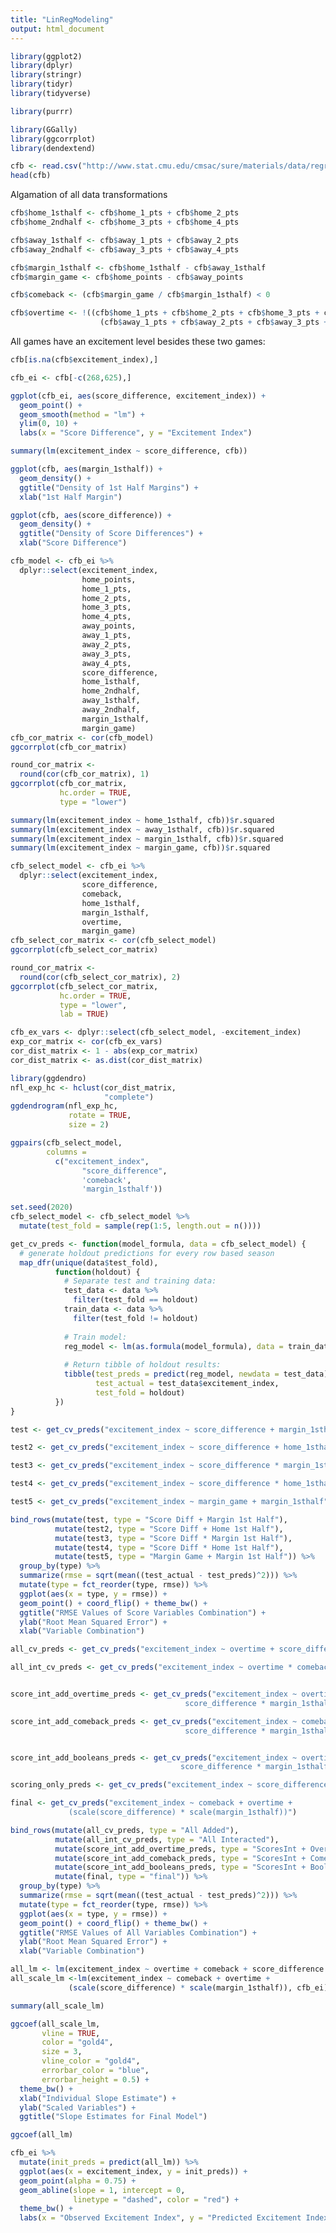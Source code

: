 ```yaml
---
title: "LinRegModeling"
output: html_document
---
```


```r
library(ggplot2)
library(dplyr)
library(stringr)
library(tidyr)
library(tidyverse)

library(purrr)

library(GGally)
library(ggcorrplot)
library(dendextend)
```

```r
cfb <- read.csv("http://www.stat.cmu.edu/cmsac/sure/materials/data/regression_projects/cfb_2019_games.csv")
head(cfb)
```

Algamation of all data transformations

```r
cfb$home_1sthalf <- cfb$home_1_pts + cfb$home_2_pts 
cfb$home_2ndhalf <- cfb$home_3_pts + cfb$home_4_pts

cfb$away_1sthalf <- cfb$away_1_pts + cfb$away_2_pts
cfb$away_2ndhalf <- cfb$away_3_pts + cfb$away_4_pts

cfb$margin_1sthalf <- cfb$home_1sthalf - cfb$away_1sthalf
cfb$margin_game <- cfb$home_points - cfb$away_points

cfb$comeback <- (cfb$margin_game / cfb$margin_1sthalf) < 0

cfb$overtime <- !((cfb$home_1_pts + cfb$home_2_pts + cfb$home_3_pts + cfb$home_4_pts) == cfb$home_points |
                    (cfb$away_1_pts + cfb$away_2_pts + cfb$away_3_pts + cfb$away_4_pts) == cfb$away_points)
```

All games have an excitement level besides these two games:
```r
cfb[is.na(cfb$excitement_index),]

cfb_ei <- cfb[-c(268,625),]
```

```r
ggplot(cfb_ei, aes(score_difference, excitement_index)) +
  geom_point() +
  geom_smooth(method = "lm") +
  ylim(0, 10) +
  labs(x = "Score Difference", y = "Excitement Index")
```


```r
summary(lm(excitement_index ~ score_difference, cfb))
```


```r
ggplot(cfb, aes(margin_1sthalf)) +
  geom_density() +
  ggtitle("Density of 1st Half Margins") +
  xlab("1st Half Margin")

ggplot(cfb, aes(score_difference)) +
  geom_density() +
  ggtitle("Density of Score Differences") +
  xlab("Score Difference")
```



```r
cfb_model <- cfb_ei %>%
  dplyr::select(excitement_index, 
                home_points,
                home_1_pts, 
                home_2_pts,
                home_3_pts,
                home_4_pts,
                away_points,
                away_1_pts,
                away_2_pts,
                away_3_pts,
                away_4_pts,
                score_difference,
                home_1sthalf,
                home_2ndhalf,
                away_1sthalf,
                away_2ndhalf,
                margin_1sthalf,
                margin_game)
cfb_cor_matrix <- cor(cfb_model)
ggcorrplot(cfb_cor_matrix)
```


```r
round_cor_matrix <- 
  round(cor(cfb_cor_matrix), 1)
ggcorrplot(cfb_cor_matrix, 
           hc.order = TRUE,
           type = "lower")
```

```r
summary(lm(excitement_index ~ home_1sthalf, cfb))$r.squared
summary(lm(excitement_index ~ away_1sthalf, cfb))$r.squared
summary(lm(excitement_index ~ margin_1sthalf, cfb))$r.squared
summary(lm(excitement_index ~ margin_game, cfb))$r.squared
```

```r
cfb_select_model <- cfb_ei %>%
  dplyr::select(excitement_index, 
                score_difference,
                comeback,
                home_1sthalf,
                margin_1sthalf,
                overtime,
                margin_game)
cfb_select_cor_matrix <- cor(cfb_select_model)
ggcorrplot(cfb_select_cor_matrix)
```


```r
round_cor_matrix <- 
  round(cor(cfb_select_cor_matrix), 2)
ggcorrplot(cfb_select_cor_matrix, 
           hc.order = TRUE,
           type = "lower",
           lab = TRUE)
```


```r
cfb_ex_vars <- dplyr::select(cfb_select_model, -excitement_index)
exp_cor_matrix <- cor(cfb_ex_vars)
cor_dist_matrix <- 1 - abs(exp_cor_matrix)
cor_dist_matrix <- as.dist(cor_dist_matrix)

library(ggdendro)
nfl_exp_hc <- hclust(cor_dist_matrix,
                     "complete") 
ggdendrogram(nfl_exp_hc,
             rotate = TRUE,
             size = 2)
```


```r
ggpairs(cfb_select_model,
        columns =
          c("excitement_index", 
                "score_difference",
                'comeback',
                'margin_1sthalf'))
```



```r
set.seed(2020)
cfb_select_model <- cfb_select_model %>%
  mutate(test_fold = sample(rep(1:5, length.out = n())))
```


```r
get_cv_preds <- function(model_formula, data = cfb_select_model) {
  # generate holdout predictions for every row based season
  map_dfr(unique(data$test_fold), 
          function(holdout) {
            # Separate test and training data:
            test_data <- data %>%
              filter(test_fold == holdout)
            train_data <- data %>%
              filter(test_fold != holdout)
            
            # Train model:
            reg_model <- lm(as.formula(model_formula), data = train_data)
            
            # Return tibble of holdout results:
            tibble(test_preds = predict(reg_model, newdata = test_data),
                   test_actual = test_data$excitement_index,
                   test_fold = holdout) 
          })
}
```


```r
test <- get_cv_preds("excitement_index ~ score_difference + margin_1sthalf")

test2 <- get_cv_preds("excitement_index ~ score_difference + home_1sthalf")

test3 <- get_cv_preds("excitement_index ~ score_difference * margin_1sthalf")

test4 <- get_cv_preds("excitement_index ~ score_difference * home_1sthalf")

test5 <- get_cv_preds("excitement_index ~ margin_game + margin_1sthalf")


```


```r
bind_rows(mutate(test, type = "Score Diff + Margin 1st Half"),
          mutate(test2, type = "Score Diff + Home 1st Half"),
          mutate(test3, type = "Score Diff * Margin 1st Half"),
          mutate(test4, type = "Score Diff * Home 1st Half"),
          mutate(test5, type = "Margin Game + Margin 1st Half")) %>%
  group_by(type) %>%
  summarize(rmse = sqrt(mean((test_actual - test_preds)^2))) %>%
  mutate(type = fct_reorder(type, rmse)) %>%
  ggplot(aes(x = type, y = rmse)) +
  geom_point() + coord_flip() + theme_bw() +
  ggtitle("RMSE Values of Score Variables Combination") +
  ylab("Root Mean Squared Error") +
  xlab("Variable Combination")
```




```r
all_cv_preds <- get_cv_preds("excitement_index ~ overtime + score_difference + comeback + margin_1sthalf")

all_int_cv_preds <- get_cv_preds("excitement_index ~ overtime * comeback * score_difference * margin_1sthalf")


score_int_add_overtime_preds <- get_cv_preds("excitement_index ~ overtime + 
                                       score_difference * margin_1sthalf")

score_int_add_comeback_preds <- get_cv_preds("excitement_index ~ comeback + 
                                       score_difference * margin_1sthalf")


score_int_add_booleans_preds <- get_cv_preds("excitement_index ~ overtime + comeback + 
                                      score_difference * margin_1sthalf")

scoring_only_preds <- get_cv_preds("excitement_index ~ score_difference + margin_1sthalf")

final <- get_cv_preds("excitement_index ~ comeback + overtime + 
             (scale(score_difference) * scale(margin_1sthalf))")

```



```r
bind_rows(mutate(all_cv_preds, type = "All Added"),
          mutate(all_int_cv_preds, type = "All Interacted"),
          mutate(score_int_add_overtime_preds, type = "ScoresInt + Overtime"),
          mutate(score_int_add_comeback_preds, type = "ScoresInt + Comeback"),
          mutate(score_int_add_booleans_preds, type = "ScoresInt + Booleans"),
          mutate(final, type = "final")) %>%
  group_by(type) %>%
  summarize(rmse = sqrt(mean((test_actual - test_preds)^2))) %>%
  mutate(type = fct_reorder(type, rmse)) %>%
  ggplot(aes(x = type, y = rmse)) +
  geom_point() + coord_flip() + theme_bw() +
  ggtitle("RMSE Values of All Variables Combination") +
  ylab("Root Mean Squared Error") +
  xlab("Variable Combination")
```


```r
all_lm <- lm(excitement_index ~ overtime + comeback + score_difference * margin_1sthalf, cfb_ei)
all_scale_lm <-lm(excitement_index ~ comeback + overtime + 
             (scale(score_difference) * scale(margin_1sthalf)), cfb_ei)

summary(all_scale_lm)
```


```r
ggcoef(all_scale_lm,
       vline = TRUE,
       color = "gold4",
       size = 3,
       vline_color = "gold4",
       errorbar_color = "blue",
       errorbar_height = 0.5) +
  theme_bw() +
  xlab("Individual Slope Estimate") +
  ylab("Scaled Variables") +
  ggtitle("Slope Estimates for Final Model")

ggcoef(all_lm)
```

```r
cfb_ei %>%
  mutate(init_preds = predict(all_lm)) %>%
  ggplot(aes(x = excitement_index, y = init_preds)) +
  geom_point(alpha = 0.75) +
  geom_abline(slope = 1, intercept = 0,
              linetype = "dashed", color = "red") +
  theme_bw() +
  labs(x = "Observed Excitement Index", y = "Predicted Excitement Index", title = "Predicted vs. Observed Excitement Index")

```


